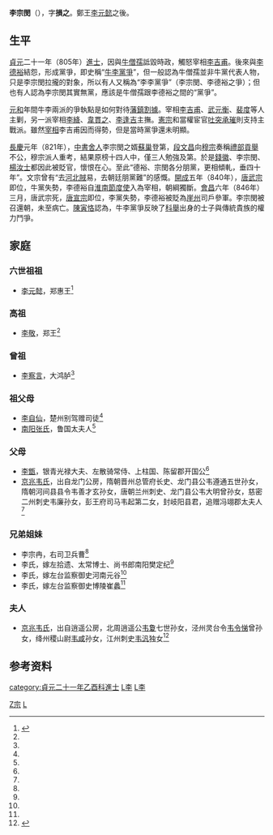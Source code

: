 '''李宗閔'''（{{bd|生年不詳||846年|catIdx=L李}}），字'''損之'''。鄭王[[李元懿|李元懿]]之後。

==生平==
[[貞元_(唐朝)|貞元]]二十一年（805年）[[進士|進士]]，因與[[牛僧孺|牛僧孺]]詆毀時政，觸怒宰相[[李吉甫|李吉甫]]。後來與[[李德裕|李德裕]]結怨，形成黨爭，即史稱“[[牛李黨爭|牛李黨爭]]”，但一般認為牛僧孺並非牛黨代表人物，只是李宗閔拉攏的對象，所以有人又稱為“李李黨爭”（李宗閔、李德裕之爭）；但也有人認為李宗閔其實無黨，應該是牛僧孺跟李德裕之間的“黨爭”。

[[元和_(唐朝)|元和]]年間牛李兩派的爭執點是如何對待[[藩鎮割據|藩鎮割據]]。宰相[[李吉甫|李吉甫]]、[[武元衡|武元衡]]、[[裴度|裴度]]等人主剿，另一派宰相[[李絳|李絳]]、[[韋貫之|韋貫之]]、[[李逢吉|李逢吉]]主撫。[[唐憲宗|憲宗]]和當權宦官[[吐突承璀|吐突承璀]]則支持主戰派。雖然[[宰相|宰相]]李吉甫因而得勢，但是當時黨爭還未明顯。

[[長慶|長慶]]元年（821年），[[中書舍人|中書舍人]]李宗閔之婿[[蘇巢|蘇巢]]登第，[[段文昌|段文昌]]向[[唐穆宗|穆宗]]奏稱[[禮部|禮部]][[貢舉|貢舉]]不公，穆宗派人重考，結果原榜十四人中，僅三人勉強及第。於是[[錢徽|錢徽]]、李宗閔、[[楊汝士|楊汝士]]都因此被貶官，懷恨在心。至此“德裕、宗閔各分朋黨，更相傾軋，垂四十年”。文宗曾有“去[[河朔三鎮|河北賊]]易，去朝廷朋黨難”的感慨。[[開成|開成]]五年（840年），[[唐武宗|唐武宗]]即位，牛黨失勢，李德裕自[[淮南節度使|淮南節度使]]入為宰相，朝綱獨斷。[[会昌_(唐朝)|會昌]]六年（846年）三月，唐武宗死，[[唐宣宗|唐宣宗]]即位，李黨失勢，李德裕被貶為[[崖州|崖州]]司戶參軍。李宗閔被召還朝，未至病亡。[[陳寅恪|陳寅恪]]認為，牛李黨爭反映了[[科舉|科舉]]出身的士子與傳統貴族的權力鬥爭。

==家庭==
===六世祖祖===
*[[李元懿|李元懿]]，郑惠王<ref name=autogenerated1>{{Cite book | author = 刘文 / 杜镇 | title = 《陕西新见唐朝墓志》 | location =西安| publisher = 三秦出版社  | date=2022年2月  | pages =8-10|ISBN =9787551825757| accessdate =2022-06-12| url = | language= zh-hans| quote = }}</ref>

===高祖===
*[[李敬|李敬]]，郑王<ref name=autogenerated1 />

===曾祖===
*[[李察言|李察言]]，大鸿胪<ref name=autogenerated1 />

===祖父母===
*[[李自仙|李自仙]]，楚州别驾赠司徒<ref name=autogenerated1 />
*[[南阳张氏|南阳张氏]]，鲁国太夫人<ref name=autogenerated1 />

===父母===
*[[李甑|李甑]]，银青光禄大夫、左散骑常侍、上柱国、陈留郡开国公<ref name=autogenerated1 />
*[[京兆韦氏|京兆韦氏]]，出自龙门公房，隋朝晋州总管府长史、龙门县公韦遵通五世孙女，隋朝河间县县令韦善才玄孙女，唐朝兰州刺史、龙门县公韦大明曾孙女，慈密二州刺史韦廉孙女，彭王府司马韦起第二女，封岐阳县君，追赠冯翊郡太夫人<ref name=autogenerated1 />

===兄弟姐妹===
*李宗冉，右司卫兵曹<ref name=autogenerated1 />
*李氏，嫁左拾遗、太常博士、尚书郎南阳樊定纪<ref name=autogenerated1 />
*李氏，嫁左台监察御史河南元谷<ref name=autogenerated1 />
*李氏，嫁左台监察御史博陵崔蠡<ref name=autogenerated1 />

===夫人===
*[[京兆韦氏|京兆韦氏]]，出自逍遥公房，北周逍遥公[[韦夐|韦夐]]七世孙女，泾州灵台令[[韦令悌|韦令悌]]曾孙女，绛州稷山尉[[韦咸|韦咸]]孙女，江州刺史[[韦汎|韦汎]]独女<ref>{{Cite book | author = 胡戟，荣新江主编 | title = 《大唐西市博物馆藏墓志》 | location =北京市 | publisher = 北京大学出版社 | date=  2012年11月 | pages =八一六 |ISBN =978-7-301-16079-4| accessdate = 2017-06-04 | url = | language= zh-hant| quote = }}</ref>

==参考资料==
{{reflist}}

[[category:貞元二十一年乙酉科進士|category:貞元二十一年乙酉科進士]]
[[category:唐朝宗室|L李]]
[[category:唐朝宰相|L李]]
[[Category:李姓|Z宗]]
[[Category:山南西道節度使|L]]